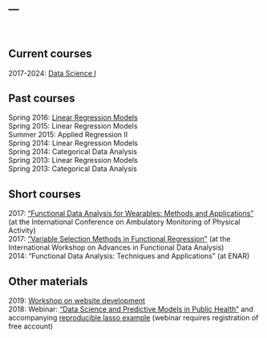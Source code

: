 ---
---

<link rel="stylesheet" href="styles.css" type="text/css" />
<link rel="stylesheet" href="academicons/css/academicons.min.css"/>

<br>

## Current courses

2017-2024: [Data Science I](http://p8105.com)  

## Past courses

Spring 2016: [Linear Regression Models](http://jeffgoldsmith.com/P8111/)  
Spring 2015: Linear Regression Models  
Summer 2015: Applied Regression II  
Spring 2014: Linear Regression Models  
Spring 2014: Categorical Data Analysis  
Spring 2013: Linear Regression Models  
Spring 2013: Categorical Data Analysis

## Short courses

2017: ["Functional Data Analysis for Wearables: Methods and Applications"](http://jeffgoldsmith.com/ICAMPAM/) (at the International Conference on Ambulatory Monitoring of Physical Activity)  
2017: ["Variable Selection Methods in Functional Regression"](http://jeffgoldsmith.com/IWAFDA/) (at the International Workshop on Advances in Functional Data Analysis)  
2014: "Functional Data Analysis: Techniques and Applications" (at ENAR)

## Other materials

2019: [Workshop on website development](http://jeffgoldsmith.com/ehs_workshop/index.html)  
2018: Webinar: ["Data Science and Predictive Models in Public Health"]() and accompanying [reproducible lasso example](resources/lasso_example.zip) (webinar requires registration of free account)
